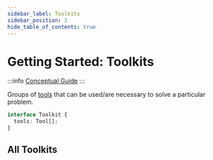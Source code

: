 ```yaml
---
sidebar_label: Toolkits
sidebar_position: 2
hide_table_of_contents: true
---
```


# Getting Started: Toolkits

:::info
[Conceptual Guide](https://docs.langchain.com/docs/components/agents/toolkit)
:::

Groups of [tools](../tools/) that can be used/are necessary to solve a particular problem.

```typescript
interface Toolkit {
  tools: Tool[];
}
```

## All Toolkits


<DocCardList />
